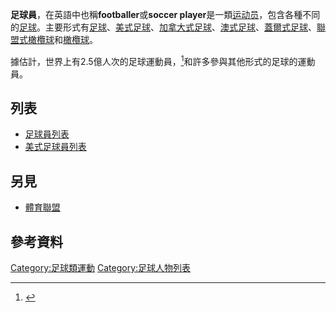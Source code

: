 {{noteTA
|G1=Football
|1=ah-hans:足球运动员;zh-hant:足球員;
}}
'''足球員'''，在英語中也稱'''footballer'''或'''soccer player'''是一類[[运动员|运动员]]，包含各種不同的[[足球_(形式)|足球]]。主要形式有[[足球|足球]]、[[美式足球|美式足球]]、[[加拿大式足球|加拿大式足球]]、[[澳式足球|澳式足球]]、[[蓋爾式足球|蓋爾式足球]]、[[聯盟式橄欖球|聯盟式橄欖球]]和[[橄欖球|橄欖球]]。

據估計，世界上有2.5億人次的足球運動員，<ref>{{citation | last = Rolin | first = Jack | contribution = football | title = Britannica Online Encyclopedia | url = http://www.britannica.com/EBchecked/topic/550852/football | accessdate = 2017-09-04 | archive-date = 2008-06-12 | archive-url = https://web.archive.org/web/20080612123410/http://www.britannica.com/EBchecked/topic/550852/football | dead-url = no }}</ref>和許多參與其他形式的足球的運動員。

== 列表 ==
*[[足球員列表|足球員列表]]
*[[美式足球員列表|美式足球員列表]]

== 另見 ==
*[[工会|體育聯盟]]
{{commonscat|Football players}}

==參考資料==
{{reflist|30em}}

[[Category:足球類運動|Category:足球類運動]]
[[Category:足球人物列表|Category:足球人物列表]]